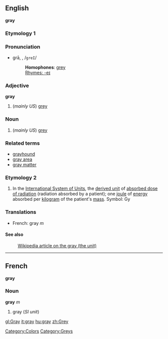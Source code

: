 ==English==
<!--If you edit this entry, please also edit the following entry to ensure these two entries remain in synchrony:
grey-->
'''gray'''

===Etymology 1===

===Pronunciation===
*grā, {{IPA|/ɡreɪ/}}, /<tt>greI</tt>/
*:'''Homophones''': [[grey]]
*:[[Rhymes:English:-eɪ|Rhymes: -eɪ]]

===Adjective===
'''gray'''

#(''mainly US'') [[grey]]

===Noun===

#(''mainly US'') [[grey]]

===Related terms===
*[[grayhound]]
*[[gray area]]
*[[gray matter]]

===Etymology 2===

#In the [[International System of Units]], the [[derived unit]] of [[absorbed dose of radiation]] (radiation absorbed by a patient); one [[joule]] of [[energy]] absorbed per [[kilogram]] of the patient's [[mass]].  Symbol: Gy

===Translations===
*French: gray ''m''

====See also====
:[[w:gray_(unit)|Wikipedia article on the gray (the unit)]]

----

==French==
'''gray'''

===Noun===
'''gray''' ''m''
# gray (''SI unit'')

[[Category:Colors]]
[[Category:Greys]]

[[gl:Gray]]
[[it:gray]]
[[hu:gray]]
[[zh:Grey]]